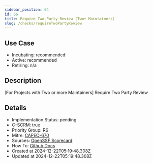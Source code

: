 ```yaml
---
sidebar_position: 64
id: 66
title: Require Two-Party Review (Two+ Maintainers)
slug: /checks/requireTwoPartyReview
---
```


## Use Case
<!-- LEVELS:START -->
- Incubating: recommended
- Active: recommended
- Retiring: n/a
<!-- LEVELS:END -->

<!-- DESCRIPTION:START -->
## Description
[For Projects with Two or more Maintainers] Require Two Party Review
<!-- DESCRIPTION:END -->

<!-- DETAILS:START -->
## Details
- Implementation Status: pending
- C-SCRM: true
- Priority Group: R6
- Mitre: [CAPEC-670](https://capec.mitre.org/data/definitions/670.html)
- Sources: [OpenSSF Scorecard](https://github.com/ossf/scorecard/blob/main/docs/checks.md#code-review)
- How To: [Github Docs](https://docs.github.com/en/repositories/configuring-branches-and-merges-in-your-repository/managing-protected-branches/about-protected-branches#require-pull-request-reviews-before-merging)
- Created at 2024-12-22T05:19:48.308Z
- Updated at 2024-12-22T05:19:48.308Z
<!-- DETAILS:END -->
